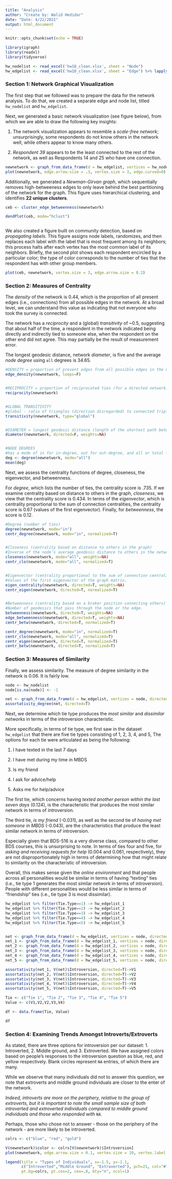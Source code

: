 ```yaml
---
title: "Analysis"
author: "Create by: Walid Hedidar"
date: "Date: 4/22/2021"
output: html_document
---
```



```r
knitr::opts_chunk$set(echo = TRUE)

library(igraph)
library(readxl)
library(tidyverse)

hw_nodelist <- read_excel('hw10_clean.xlsx', sheet = "Node") 
hw_edgelist <- read_excel('hw10_clean.xlsx', sheet = "Edge") %>% lapply(as.numeric) %>% data.frame

```

### Section 1: Network Graphical Visualization  &nbsp;


The first step that we followed was to prepare the data for the network analysis. To do that, we created a separate edge and node list, titled `hw_nodelist` and `hw_edgelist`.

Next, we generated a basic network visualization (see figure below), from which we are able to draw the following key insights:

1) The network visualization appears to resemble a *scale-free network*; unsurprisingly, some respondents do not know others in the network well, while others appear to know many others.

2) *Respondent 39* appears to be the least connected to the rest of the network, as well as Respondents 14 and 25 who have one connection.

```r
newnetwork <- graph_from_data_frame(d = hw_edgelist, vertices = hw_nodelist, directed = TRUE)
plot(newnetwork, edge.arrow.size = .3, vertex.size = 3, edge.curved=0)

```

Additionally, we generated a *Newman-Girvan graph*, which sequentially removes high-betweeness edges to only leave behind the best partitioning of the network for the graph. This figure uses hierarchical clustering, and identifies **22 unique clusters**. 


```r
ceb <- cluster_edge_betweenness(newnetwork)
```


```r
dendPlot(ceb, mode="hclust")



```
We also created a figure built on community detection, based on *propagating labels*. This figure assigns node labels, randomizes, and then replaces each label with the label that is most frequent among its neighbors; this process halts after each vertex has the most common label of its neighbors. Briefly, the second plot shows each respondent encircled by a particular color; the type of color corresponds to the number of ties that the respondent has with other group members. 

```r
plot(ceb, newnetwork, vertex.size = 3, edge.arrow.size = 0.2)

```


### Section 2: Measures of Centrality  &nbsp;



The *density* of the network is 0.44, which is the proportion of all present edges (i.e., connections) from all possible edges in the network. At a broad level, we can understand this value as indicating that not everyone who took the survey is connected.

The network has a *reciprocity* and a (global) *transitivity* of ~0.5, suggesting that about half of the time, a respondent in the network indicated being directly and indirectly tied to someone else, when the respondent on the other end did not agree. This may partially be the result of measurement error. 

The longest geodesic distance, network *diameter*, is five and the average *node degree* using `all` degrees is 34.65.

```r
#DENSITY = proportion of present edges from all possible edges in the network. 
edge_density(newnetwork, loops=F) 


#RECIPROCITY = proportion of reciprocated ties (for a directed network).
reciprocity(newnetwork)


#GLOBAL TRANSITIVITY
#global - ratio of triangles (direction disregarded) to connected triples. 
transitivity(newnetwork, type="global")


#DIAMETER = longest geodesic distance (length of the shortest path between two nodes) in the network
diameter(newnetwork, directed=F, weights=NA)


#NODE DEGREES
#has a mode of in for in-degree, out for out-degree, and all or total for total degree.
deg <- degree(newnetwork, mode="all")
mean(deg)

```


Next, we assess the centrality functions of degree, closeness, the eigenvector, and betweenness.

For *degree*, which lists the number of ties, the centrality score is .735. If we examine centrality based on distance to others in the graph, *closeness*, we view that the centrality score is 0.434. In terms of the *eigenvector*, which is centrality proportional to the sum of connection centralities, the centrality score is 0.67 (values of the first eigenvector). Finally, for *betweenness*, the score is 0.12.

```r
#Degree (number of ties)
degree(newnetwork, mode="in")
centr_degree(newnetwork, mode="in", normalized=T)


#Closeness (centrality based on distance to others in the graph)
#Inverse of the node’s average geodesic distance to others in the network.
closeness(newnetwork, mode="all", weights=NA) 
centr_clo(newnetwork, mode="all", normalized=T)


#Eigenvector (centrality proportional to the sum of connection centralities) 
#Values of the first eigenvector of the graph matrix.
eigen_centrality(newnetwork, directed=T, weights=NA) 
centr_eigen(newnetwork, directed=T, normalized=T)


#Betweenness (centrality based on a broker position connecting others) 
#Number of geodesics that pass through the node or the edge.
betweenness(newnetwork, directed=T, weights=NA) 
edge_betweenness(newnetwork, directed=T, weights=NA) 
centr_betw(newnetwork, directed=T, normalized=T)

```

```r
centr_degree(newnetwork, mode="in", normalized=T)
centr_clo(newnetwork, mode="all", normalized=T)
centr_eigen(newnetwork, directed=T, normalized=T)
centr_betw(newnetwork, directed=T, normalized=T)

```

### Section 3: Measures of Similarity  &nbsp;


Finally, we assess similarity. The measure of degree similarity in the network is 0.06. It is fairly low.


```r

node <- hw_nodelist
node[is.na(node)] <- -1

net <- graph_from_data_frame(d = hw_edgelist, vertices = node, directed = TRUE)
assortativity_degree(net, directed=T)

```

Next, we determine which tie type produces the *most similar* and *dissimilar networks* in terms of the introversion characteristic. 

More specifically, in terms of tie type, we first saw in the dataset `hw_edgelist` that there are five tie types consisting of 1, 2, 3, 4, and 5, The options for each tie were articulated as being the following:

1. I have texted in the last 7 days

2. I have met during my time in MBDS

3. Is my friend

4. I ask for advice/help

5. Asks me for help/advice


The first tie, which concerns having *texted another person within the last seven days* (0.124), is the characteristic that produces the most similar network in terms of introversion. 

The third tie, *is my friend* (-0.031), as well as the second tie of *having met someone in MBDS* (-0.043), are the characteristics that produce the least similar network in terms of introversion. 

Especially given that BDS-516 is a very diverse class, compared to other BDS courses, this is unsurprising to note. In terms of ties four and five, for *asking and receiving requests for help* (0.004 and 0.061, respectively), they are not disproportionately high in terms of determining how that might relate to similarity on the characteristic of introversion.

Overall, this makes sense given the *online environment* and that people across all personalities would be similar in terms of having "texting" ties (i.e., tie type 1 generates the most similar network in terms of introversion). People with different personalities would be less similar in terms of "friendship" ties (i.e., tie type 3 is most dissimilar). 

```r

hw_edgelist %>% filter(Tie.Type==1) -> hw_edgelist_1
hw_edgelist %>% filter(Tie.Type==2) -> hw_edgelist_2
hw_edgelist %>% filter(Tie.Type==3) -> hw_edgelist_3
hw_edgelist %>% filter(Tie.Type==4) -> hw_edgelist_4
hw_edgelist %>% filter(Tie.Type==5) -> hw_edgelist_5


net <- graph_from_data_frame(d = hw_edgelist, vertices = node, directed = TRUE)
net_1 <- graph_from_data_frame(d = hw_edgelist_1, vertices = node, directed = TRUE)
net_2 <- graph_from_data_frame(d = hw_edgelist_2, vertices = node, directed = TRUE)
net_3 <- graph_from_data_frame(d = hw_edgelist_3, vertices = node, directed = TRUE)
net_4 <- graph_from_data_frame(d = hw_edgelist_4, vertices = node, directed = TRUE)
net_5 <- graph_from_data_frame(d = hw_edgelist_5, vertices = node, directed = TRUE)

assortativity(net_1, V(net)$Introversion, directed=T)->V1
assortativity(net_2, V(net)$Introversion, directed=T)->V2
assortativity(net_3, V(net)$Introversion, directed=T)->V3
assortativity(net_4, V(net)$Introversion, directed=T)->V4
assortativity(net_5, V(net)$Introversion, directed=T)->V5

```


```r
Tie <- c("Tie 1", "Tie 2", "Tie 3", "Tie 4", "Tie 5")
Value <- c(V1,V2,V2,V3,V4)

df <- data.frame(Tie, Value)

df
```

### Section 4: Examining Trends Amongst Introverts/Extroverts  &nbsp;


As stated, there are three options for introversion per our dataset: 1. Introverted, 2. Middle ground, and 3. Extroverted. We have assigned colors based on people's responses to the introversion question as blue, red, and yellow respectively. Blank circles represent `NA` entries, of which there are many.

While we observe that many individuals did not to answer this question, we note that extroverts and middle ground individuals are closer to the enter of the network. 

*Indeed, introverts are more on the periphery, relative to the group of extroverts, but it is important to note the small sample size of both introverted and extroverted individuals compared to middle ground individuals and those who responded with `NA`.* 

Perhaps, those who chose not to answer - those on the periphery of the network - are more likely to be introverted. 

```r
colrs <- c("blue", "red", "gold")

V(newnetwork)$color <- colrs[V(newnetwork)$Introversion]
plot(newnetwork, edge.arrow.size = 0.1, vertex.size = 10, vertex.label.dist=1.5)

legend(title = "Types of Individuals", x=-1.5, y=-1.1, 
       c("Introverted","Middle Ground", "Extraverted"), pch=21, col="#777777", 
       pt.bg=colrs, pt.cex=2, cex=.8, bty="n", ncol=1)

```


